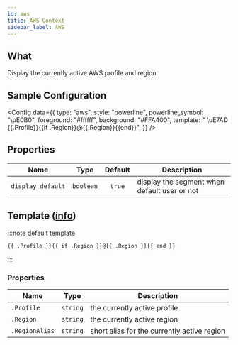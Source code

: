```yaml
---
id: aws
title: AWS Context
sidebar_label: AWS
---
```


## What

Display the currently active AWS profile and region.

## Sample Configuration


<Config
  data={{
    type: "aws",
    style: "powerline",
    powerline_symbol: "\uE0B0",
    foreground: "#ffffff",
    background: "#FFA400",
    template: " \uE7AD {{.Profile}}{{if .Region}}@{{.Region}}{{end}}",
  }}
/>

## Properties

| Name              | Type      | Default | Description                                  |
| ----------------- | :-------: | :-----: | -------------------------------------------- |
| `display_default` | `boolean` | `true`  | display the segment when default user or not |

## Template ([info][templates])

:::note default template

```template
{{ .Profile }}{{ if .Region }}@{{ .Region }}{{ end }}
```

:::

### Properties

| Name            | Type     | Description                                 |
| --------------- | -------- | ------------------------------------------- |
| `.Profile`      | `string` | the currently active profile                |
| `.Region`       | `string` | the currently active region                 |
| `.RegionAlias`  | `string` | short alias for the currently active region |

[templates]: /docs/configuration/templates
